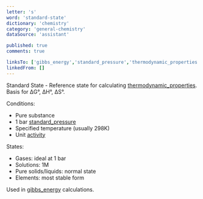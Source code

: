 ```yaml
---
letter: 's'
word: 'standard-state'
dictionary: 'chemistry'
category: 'general-chemistry'
dataSource: 'assistant'

published: true
comments: true

linksTo: ['gibbs_energy','standard_pressure','thermodynamic_properties','activity']
linkedFrom: []
---
```


<a id="standard_state">Standard State</a> - Reference state for calculating [thermodynamic_properties](#thermodynamic_properties). Basis for ΔG°, ΔH°, ΔS°.

Conditions:
- Pure substance
- 1 bar [standard_pressure](#standard_pressure)
- Specified temperature (usually 298K)
- Unit [activity](#activity)

States:
- Gases: ideal at 1 bar
- Solutions: 1M
- Pure solids/liquids: normal state
- Elements: most stable form

Used in [gibbs_energy](#gibbs_energy) calculations.
